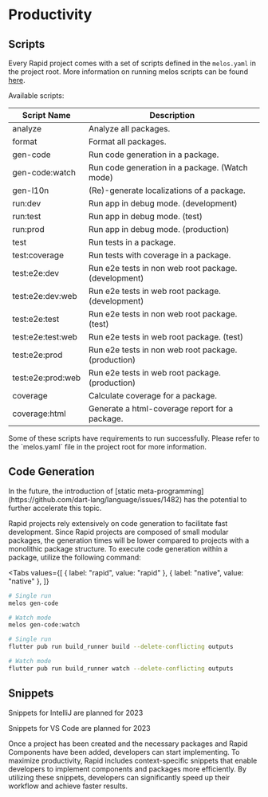 # Productivity

## Scripts

Every Rapid project comes with a set of scripts defined in the `melos.yaml` in the project root.
More information on running melos scripts can be found [here](https://melos.invertase.dev/configuration/scripts).

Available scripts:

| Script Name       | Description                                          |
| ----------------- | ---------------------------------------------------- |
| analyze           | Analyze all packages.                                |
| format            | Format all packages.                                 |
| gen-code          | Run code generation in a package.                    |
| gen-code:watch    | Run code generation in a package. (Watch mode)       |
| gen-l10n          | (Re)-generate localizations of a package.            |
| run:dev           | Run app in debug mode. (development)                 |
| run:test          | Run app in debug mode. (test)                        |
| run:prod          | Run app in debug mode. (production)                  |
| test              | Run tests in a package.                              |
| test:coverage     | Run tests with coverage in a package.                |
| test:e2e:dev      | Run e2e tests in non web root package. (development) |
| test:e2e:dev:web  | Run e2e tests in web root package. (development)     |
| test:e2e:test     | Run e2e tests in non web root package. (test)        |
| test:e2e:test:web | Run e2e tests in web root package. (test)            |
| test:e2e:prod     | Run e2e tests in non web root package. (production)  |
| test:e2e:prod:web | Run e2e tests in web root package. (production)      |
| coverage          | Calculate coverage for a package.                    |
| coverage:html     | Generate a html-coverage report for a package.       |

<Warning>
  Some of these scripts have requirements to run successfully. Please refer to
  the `melos.yaml` file in the project root for more information.
</Warning>

## Code Generation

<Info>
  In the future, the introduction of [static
  meta-programming](https://github.com/dart-lang/language/issues/1482) has the
  potential to further accelerate this topic.
</Info>

Rapid projects rely extensively on code generation to facilitate fast development. Since Rapid projects are composed of small modular packages, the generation times will be lower compared to projects with a monolithic package structure. To execute code generation within a package, utilize the following command:

<Tabs
  values={[
    { label: "rapid", value: "rapid" },
    { label: "native", value: "native" },
  ]}
>
<TabItem value="rapid">

```bash
# Single run
melos gen-code

# Watch mode
melos gen-code:watch
```

</TabItem>
<TabItem value="native">

```bash
# Single run
flutter pub run build_runner build --delete-conflicting outputs

# Watch mode
flutter pub run build_runner watch --delete-conflicting outputs
```

</TabItem>
</Tabs>

## Snippets

<Info>Snippets for IntelliJ are planned for 2023</Info>

<Info>Snippets for VS Code are planned for 2023</Info>

Once a project has been created and the necessary packages and Rapid Components have been added, developers can start implementing. To maximize productivity, Rapid includes context-specific snippets that enable developers to implement components and packages more efficiently. By utilizing these snippets, developers can significantly speed up their workflow and achieve faster results.

